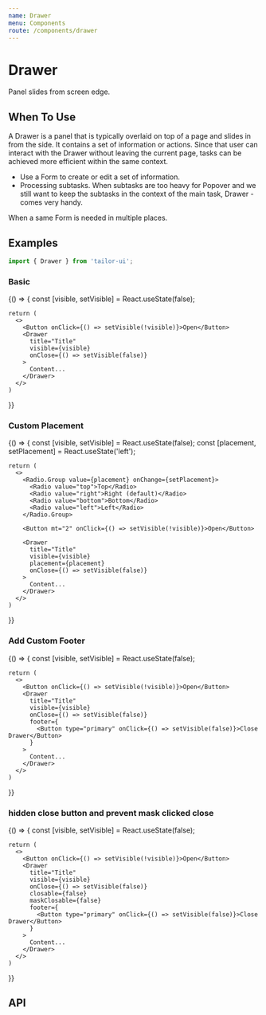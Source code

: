 ```yaml
---
name: Drawer
menu: Components
route: /components/drawer
---
```





# Drawer

Panel slides from screen edge.

## When To Use

A Drawer is a panel that is typically overlaid on top of a page and slides in from the side. It contains a set of information or actions. Since that user can interact with the Drawer without leaving the current page, tasks can be achieved more efficient within the same context.

- Use a Form to create or edit a set of information.
- Processing subtasks. When subtasks are too heavy for Popover and we still want to keep the subtasks in the context of the main task, Drawer - comes very handy.

When a same Form is needed in multiple places.

## Examples

```js
import { Drawer } from 'tailor-ui';
```

### Basic

<Playground>
  {() => {
    const [visible, setVisible] = React.useState(false);

    return (
      <>
        <Button onClick={() => setVisible(!visible)}>Open</Button>
        <Drawer
          title="Title"
          visible={visible}
          onClose={() => setVisible(false)}
        >
          Content...
        </Drawer>
      </>
    )

}}

</Playground>

### Custom Placement

<Playground>
  {() => {
    const [visible, setVisible] = React.useState(false);
    const [placement, setPlacement] = React.useState('left');

    return (
      <>
        <Radio.Group value={placement} onChange={setPlacement}>
          <Radio value="top">Top</Radio>
          <Radio value="right">Right (default)</Radio>
          <Radio value="bottom">Bottom</Radio>
          <Radio value="left">Left</Radio>
        </Radio.Group>

        <Button mt="2" onClick={() => setVisible(!visible)}>Open</Button>

        <Drawer
          title="Title"
          visible={visible}
          placement={placement}
          onClose={() => setVisible(false)}
        >
          Content...
        </Drawer>
      </>
    )

}}

</Playground>

### Add Custom Footer

<Playground>
  {() => {
    const [visible, setVisible] = React.useState(false);

    return (
      <>
        <Button onClick={() => setVisible(!visible)}>Open</Button>
        <Drawer
          title="Title"
          visible={visible}
          onClose={() => setVisible(false)}
          footer={
            <Button type="primary" onClick={() => setVisible(false)}>Close Drawer</Button>
          }
        >
          Content...
        </Drawer>
      </>
    )

}}

</Playground>

### hidden close button and prevent mask clicked close

<Playground>
  {() => {
    const [visible, setVisible] = React.useState(false);

    return (
      <>
        <Button onClick={() => setVisible(!visible)}>Open</Button>
        <Drawer
          title="Title"
          visible={visible}
          onClose={() => setVisible(false)}
          closable={false}
          maskClosable={false}
          footer={
            <Button type="primary" onClick={() => setVisible(false)}>Close Drawer</Button>
          }
        >
          Content...
        </Drawer>
      </>
    )

}}

</Playground>

## API

<PropsTable of={Drawer} />
